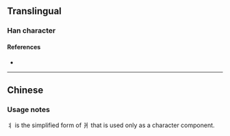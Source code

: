 {{also|爿|⽙|⺦}}
{{character info}}
==Translingual==
{{stroke order|type=animate}}

===Han character===
{{Han char|rn=90|rad=爿|as=00|sn=4|var=1|four=|canj=LIM,XLIM|ids=⿰冫丨}}

====References====
* {{Han ref|kx=0079.021|hdz=10028.061|uh=4E2C|ud=20012}}

----

==Chinese==
{{zh-see|爿|v}}

===Usage notes===
丬 is the simplified form of 爿 that is used only as a character component.

[[Category:CJKV radicals| ]]